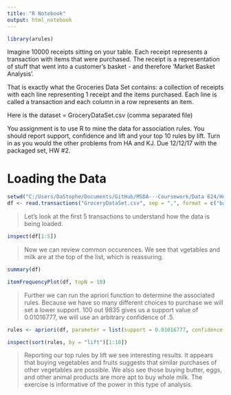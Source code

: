 ```yaml
---
title: "R Notebook"
output: html_notebook
---
```


```r
library(arules)
```


Imagine 10000 receipts sitting on your table. Each receipt represents a transaction with items that were purchased. The receipt is a representation of stuff that went into a customer's basket - and therefore 'Market Basket Analysis'.

That is exactly what the Groceries Data Set contains: a collection of receipts with each line representing 1 receipt and the items purchased. Each line is called a transaction and each column in a row represents an item.

Here is the dataset = GroceryDataSet.csv (comma separated file)

You assignment is to use R to mine the data for association rules.  You should report support, confidence and lift and your top 10 rules by lift.  Turn in as you would the other problems from HA and KJ.  Due 12/12/17 with the packaged set, HW #2.

# Loading the Data

```r
setwd("C:/Users/DaStophe/Documents/GitHub/MSDA---Coursework/Data 624/Homework 11")
df <- read.transactions("GroceryDataSet.csv", sep = ",", format = c("basket"))
```

> Let's look at the first 5 transactions to understand how the data is being loaded. 

```r
inspect(df[1:5])
```

> Now we can review common occurences. We see that vgetables and milk are at the top of the list, which is reassuring. 

```r
summary(df)
```

```r
itemFrequencyPlot(df, topN = 10)
```

> Further we can run the apriori function to determine the associated rules. Because we have so many different choices to purchase we will set a lower support. 100 out 9835 gives us a support value of 0.01016777, we will use an arbitrary confidence of .5. 

```r
rules <- apriori(df, parameter = list(support = 0.01016777, confidence = 0.5))
```

```r
inspect(sort(rules, by = "lift")[1:10])
```

> Reporting our top rules by lift we see interesting results. It appears that buying vegetables and fruits suggests that similar purchases of other vegetables are possible. We also see those buying butter, eggs, and other animal products are more apt to buy whole milk. The exercise is informative of the power in this type of analysis. 

